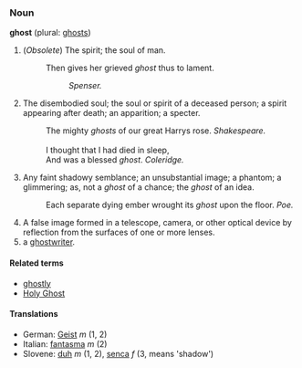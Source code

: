 ===Noun===
'''ghost''' (plural: [[ghosts]])

<!-- The first four definitions are from Webster's 1913. -->
#(''Obsolete'') The spirit; the soul of man.
#:Then gives her grieved ''ghost'' thus to lament.
#::''Spenser.''
# The disembodied soul; the soul or spirit of a deceased person; a spirit appearing after death; an apparition; a specter.
#:The mighty ''ghosts'' of our great Harrys rose.  ''Shakespeare.''
#:<br>
#:I thought that I had died in sleep,
#:And was a blessed ''ghost''.  ''Coleridge.''
#Any faint shadowy semblance; an unsubstantial image; a phantom; a glimmering; as, not a ''ghost'' of a chance; the ''ghost'' of an idea.
#:Each separate dying ember wrought its ''ghost'' upon the floor.  ''Poe.''
#A false image formed in a telescope, camera, or other optical device by reflection from the surfaces of one or more lenses.
# a [[ghostwriter]].

====Related terms====
*[[ghostly]]
*[[Holy Ghost]]

====Translations====
*German: [[Geist]] ''m'' (1, 2)
*Italian: [[fantasma]] ''m'' (2)
*Slovene: [[duh]] ''m'' (1, 2), [[senca]] ''f'' (3, means 'shadow')